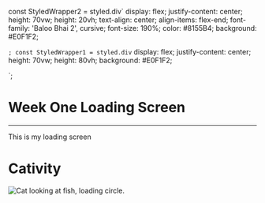 
const StyledWrapper2 = styled.div`
    display: flex;
    justify-content: center;
    height: 70vw;
    height: 20vh;
    text-align: center;
    align-items: flex-end;
    font-family: 'Baloo Bhai 2', cursive;
    font-size: 190%;
    color: #8155B4;
    background: #E0F1F2;
    

`;
const StyledWrapper1 = styled.div`
    display: flex;
    justify-content: center;
    height: 70vw;
    height: 80vh;
    background: #E0F1F2;


`;





<Meta title="Week One Loading Screen" />






# Week One Loading Screen

------------------------------------------



This is my loading screen


<Canvas>
<StyledWrapper2>
              <h1>Cativity</h1>
</StyledWrapper2>
            
<StyledWrapper1><img src ={catLoadingScreen} alt="Cat looking at fish, loading circle."/></StyledWrapper1>
</Canvas>